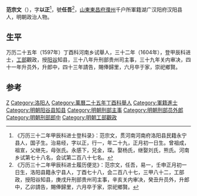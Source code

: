 '''范宗文'''（{{bd|1572年||1615年|catIdx=}}），字'''以正'''<ref>《万历三十二年甲辰科进士登科录》：范宗文，贯河南河南府洛阳县民籍永宁县人，国子生。治易经，字以正，行一，年二十九，正月初一日生。曾祖成，祖宣，父继先，母张氏。永感下，兄金，琛。娶杨氏，继娶刘氏，熊氏。河南乡试第七十八名，会试第二百八十七名。</ref>，號'''任吾'''<ref>《万历三十二年甲辰科进士履历便览》：范宗文，任吾，易一，壬申正月初一日生，洛阳县籍永宁县人，丁酉七十八，会二百八十七，三甲八十二，工部政，授阳谷知县，庚戌升刑部贵州司主事，辛亥关内审决，癸丑升员外，升郎中，乙卯請告，賜俸歸里，六月卒于家，崇祀鄉賢。</ref>，[[山東|山東]][[東昌府|東昌府]][[濮州|濮州]]千户所軍籍湖广汉阳府汉阳县人，明朝政治人物。

== 生平 ==
万历二十五年（1597年）丁酉科河南乡试舉人，三十二年（1604年），登甲辰科进士，[[工部|工部]]觀政，授[[阳谷|阳谷]]知县，三十八年升刑部贵州司主事，三十九年关内审决，四十一年升员外，升郎中，四十三年請告，賜俸歸里，六月卒于家，崇祀鄉賢。

==参考==
{{reflist}}

{{萬曆三十二年甲辰科殿試金榜}}

{{Authority control}}

{{DEFAULTSORT:}}
[[Category:范姓|Z]]
[[Category:洛阳人|Category:洛阳人]]
[[Category:萬曆二十五年丁酉科舉人|Category:萬曆二十五年丁酉科舉人]]
[[Category:軍籍進士|Category:軍籍進士]]
[[Category:明朝阳谷县知县|Category:明朝阳谷县知县]]
[[Category:明朝刑部主事|Category:明朝刑部主事]]
[[Category:明朝刑部员外郎|Category:明朝刑部员外郎]]
[[Category:明朝刑部郎中|Category:明朝刑部郎中]]
[[Category:明朝工部觀政|Category:明朝工部觀政]]


{{明朝人物小作品}}